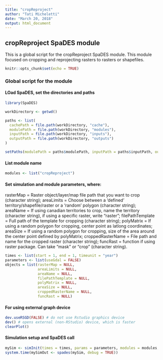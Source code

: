 ```yaml
---
title: "cropReproject"
author: "Tati Micheletti"
date: "March 20, 2018"
output: html_document
---
```


## cropReproject SpaDES module

This is a global script for the cropReproject SpaDES module. This module focused on cropping and reprojecting rasters to rasters or shapefiles.

```r
knitr::opts_chunk$set(echo = TRUE)
```

### Global script for the module
#### LOad SpaDES, set the directories and paths 

```r
library(SpaDES)

workDirectory <- getwd()

paths <- list(
  cachePath = file.path(workDirectory, "cache"),
  modulePath = file.path(workDirectory, "modules"),
  inputPath = file.path(workDirectory, "inputs"),
  outputPath = file.path(workDirectory, "outputs")
)

setPaths(modulePath = paths$modulePath, inputPath = paths$inputPath, outputPath = paths$outputPath, cachePath = paths$cachePath)
```

#### List module name
```r
modules <- list("cropReproject")
```

#### Set simulation and module parameters, where:

rasterMap = Raster object/layer/map file path that you want to crop (character string);
areaLimits =  Choose between a 'defined' territory/shapefile/raster or a 'random' polygon (character string);
areaName = If using canadian territories to crop, name the territory (character string), if using a specific raster, write "raster";
filePathTemplate = Full path of the template for cropping  (character string);
polyMatrix = If using a random polygon for cropping, center point as latlong coordinates;
areaSize = If using a random polygon for cropping, size of the area around the center point defined by polyMatrix;
croppedRasterName = File path and name for the cropped raster  (character string);
funcRast = function if using raster package. Can take "mask" or "crop" (character string).

```r
times <- list(start = 1, end = 1, timeunit = "year")
parameters <- list(useGdal = FALSE)
objects = list(rasterMap = NULL,
               areaLimits = NULL, 
               areaName = NULL, 
               filePathTemplate = NULL, 
               polyMatrix = NULL, 
               areaSize = NULL, 
               croppedRasterName = NULL,
               funcRast = NULL)
```

#### For using external graph device
```r
dev.useRSGD(FALSE) # do not use Rstudio graphics device
dev() # opens external (non-RStudio) device, which is faster
clearPlot()
```

#### Simulation setup and SpaDES call
```r
mySim <- simInit(times = times, params = parameters, modules = modules, paths =  paths, objects = objects)
system.time(mySimOut <- spades(mySim, debug = TRUE))
```
